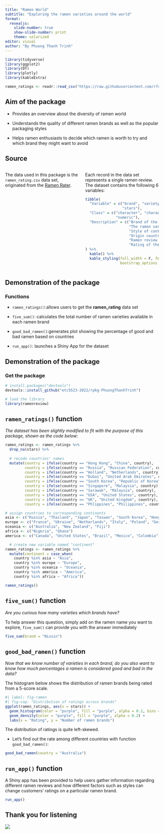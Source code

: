 ```yaml
---
title: "Ramen World"
subtitle: "Exploring the ramen varieties around the world"
format:
  revealjs:
    slide-number: true
    show-slide-number: print
    theme: solarized
editor: visual
author: "By Phuong Thanh Trinh"
---
```


```r
library(tidyverse)
library(ggplot2)
library(DT)
library(plotly)
library(kableExtra)
```

```r
ramen_ratings <- readr::read_csv("https://raw.githubusercontent.com/rfordatascience/tidytuesday/master/data/2019/2019-06-04/ramen_ratings.csv")
```

## Aim of the package

::: {.incremental}

* Provides an overview about the diversity of ramen world

* Understands the quality of different ramen brands as well as the popular packaging styles

* Helps ramen enthusiasts to decide which ramen is worth to try and which brand they might want to avoid
:::

## Source 
:::: {.columns}

::: {.column width="50%"}
The data used in this package is the `ramen_rating.csv` data set, originated from the [Ramen Rater](https://www.theramenrater.com/resources-2/the-list/). 

:::

::: {.column width="50%"}
Each record in the data set represents a single ramen review. The dataset contains the following 6 variables: 
```r
tibble(
  "Variable" = c("brand", "variety", "style", "country", "review_number", 
                 "stars"),
  "Class" = c("character", "character", "character", "character", "numeric", 
              "numeric"),
  "Description" = c("Brand of the ramen",
                    "The ramen variety, e.g., a flavor, style, ingredient", 
                    "Style of container (cup, pack, tray)", 
                    "Origin country of the ramen brand",
                    "Ramen review number",
                    "Rating of the ramen ranging from 0-5 (5 is best, 0 is worst)")
) %>%
  kable() %>%
  kable_styling(full_width = F, font_size = 14,
                bootstrap_options = c("striped", "condensed", "bordered"))
```
:::

::::


## Demonstration of the package

### Functions
::: {.incremental}

* `ramen_ratings()`:allows users to get the **ramen_rating** data set

* `five_sum()`: calculates the total number of ramen varieties available in each ramen brand

* `good_bad_ramen()`:generates plot showing the percentage of good and bad ramen based on countries

* `run_app()`: launches a Shiny App for the dataset
:::

## Demonstration of the package
### Get the package

```r
# install.packages("devtools")
devtools::install_github("etc5523-2022/rpkg-PhuongThanhTrinh")
```

```r
# load the library
library(ramenreview)
```

## `ramen_ratings()` function 

*The dataset has been slightly modified to fit with the purpose of this package, shown as the code below:*

```r
ramen_ratings <- ramen_ratings %>%
  drop_na(stars) %>%
  
  # recode countries' names
  mutate(country = ifelse(country == "Hong Kong", "China", country),
         country = ifelse(country == "Russia", "Russian Federation", country),
         country = ifelse(country == "Holland", "Netherlands", country),
         country = ifelse(country == "Dubai", "United Arab Emirates", country),
         country = ifelse(country == "South Korea", "Republic of Korea", country),
         country = ifelse(country == "Singapore", "Malaysia", country),
         country = ifelse(country == "Sarawak", "Malaysia", country),
         country = ifelse(country == "USA", "United States", country),
         country = ifelse(country == "UK", "United Kingdom", country),
         country = ifelse(country == "Phlippines", "Philippines", country))
```


```r
# assign countries to corresponding continents
asia <- c("Russia", "Thailand", "Japan", "Taiwan", "South Korea", "Hong Kong", "Malaysia", "China", "Philippines", "Vietnam", "Bangladesh", "Singapore", "Indonesia", "India", "Pakistan", "Nepal", "Myanmar", "Cambodia", "Dubai")
europe <- c("France", "Ukraine", "Netherlands", "Italy", "Poland", "Germany", "Hungary", "United Kingdom", "Finland", "Sweden", "Estonia")
oceania <- c("Australia", "New Zealand", "Fiji")
africa <- c("Nigeria", "Ghana")
america <- c("Canada", "United States", "Brazil", "Mexico", "Colombia")

  # create new variable named "continent"
ramen_ratings <- ramen_ratings %>%
  mutate(continent = case_when(
    country %in% asia ~ "Asia",
    country %in% europe ~ "Europe",
    country %in% oceania ~ "Oceania",
    country %in% america ~ "America",
    country %in% africa ~ "Africa")) 
```


```r
ramen_ratings()
```
## `five_sum()` function 

*Are you curious how many varieties which brands have?*

To help answer this question, simply add on the ramen name you want to explore, `five_sum()` can provide you with the answer immediately

```r
five_sum(brand = "Nissin")
```

## `good_bad_ramen()` function {.scrollable}

*Now that we know number of varieties in each brand, do you also want to know how much percentages a ramen is considered good and bad in the data?*

The histogram below shows the distribution of ramen brands being rated from a 5-score scale. 

```r
#| label: fig-ramen
#| fig-cap: "Distribution of ratings across brands"
ggplot(ramen_ratings, aes(x = stars)) +
  geom_histogram(color = "purple", fill = "purple", alpha = 0.2, bins = 20, aes(y = stat(density))) +
  geom_density(color = "purple", fill = "purple", alpha = 0.2) +
  labs(x = "Rating", y = "Number of ramen brands") 
```

The distribution of ratings is quite left-skewed. 

* Let's find out the rate among different countries with function `good_bad_ramen()`: 

```r
good_bad_ramen(country = "Australia")
```


##  `run_app()` function 

A Shiny app has been provided to help users gather information regarding different ramen reviews and how different factors such as styles can change customers' ratings on a particular ramen brand.

```r
run_app()
```


## Thank you for listening

![](https://upload.wikimedia.org/wikipedia/commons/thumb/d/d6/Thank-new-yellow-transparent.svg/600px-Thank-new-yellow-transparent.svg.png?20200609150708)
